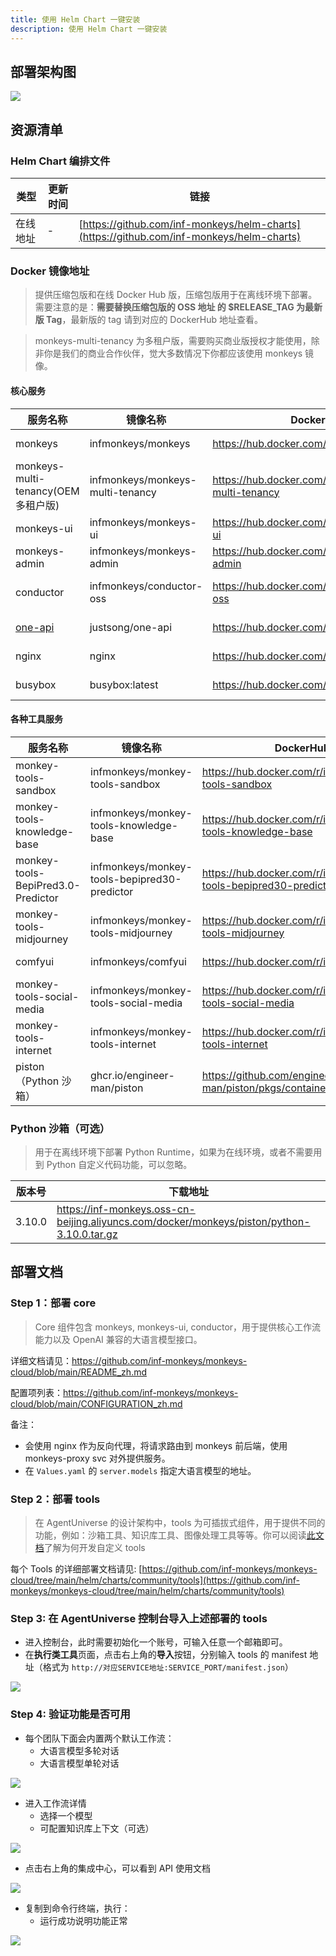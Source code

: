 ```yaml
---
title: 使用 Helm Chart 一键安装
description: 使用 Helm Chart 一键安装
---
```


## 部署架构图

![](~/assets/installation/helm-architecture.png)

## 资源清单

### Helm Chart 编排文件

| 类型     | 更新时间 | 链接                                                                                         |
| -------- | -------- | -------------------------------------------------------------------------------------------- |
| 在线地址 | -        | [https://github.com/inf-monkeys/helm-charts](https://github.com/inf-monkeys/helm-charts) |

### Docker 镜像地址

> 提供压缩包版和在线 Docker Hub 版，压缩包版用于在离线环境下部署。需要注意的是：**需要替换压缩包版的 OSS 地址 的 $RELEASE_TAG 为最新版 Tag**，最新版的 tag 请到对应的 DockerHub 地址查看。

> monkeys-multi-tenancy 为多租户版，需要购买商业版授权才能使用，除非你是我们的商业合作伙伴，觉大多数情况下你都应该使用 monkeys 镜像。

#### 核心服务

| 服务名称                                           | 镜像名称                         | DockerHub 地址                                            | OSS 下载地址                                                                                                      |
| -------------------------------------------------- | -------------------------------- | --------------------------------------------------------- | ----------------------------------------------------------------------------------------------------------------- |
| monkeys                                            | infmonkeys/monkeys               | https://hub.docker.com/r/infmonkeys/monkeys               | https://inf-monkeys.oss-cn-beijing.aliyuncs.com/docker/monkeys/monkeys/monkeys-$RELEASE_TAG.tar.gz               |
| monkeys-multi-tenancy(OEM 多租户版)                | infmonkeys/monkeys-multi-tenancy | https://hub.docker.com/r/infmonkeys/monkeys-multi-tenancy | https://inf-monkeys.oss-cn-beijing.aliyuncs.com/docker/monkeys/monkeys/monkeys-multi-tenancy-$RELEASE_TAG.tar.gz |
| monkeys-ui                                         | infmonkeys/monkeys-ui            | https://hub.docker.com/r/infmonkeys/monkeys-ui            | https://inf-monkeys.oss-cn-beijing.aliyuncs.com/docker/monkeys/monkeys-ui/monkeys-ui-$RELEASE_TAG.tar.gz         |
| monkeys-admin                                      | infmonkeys/monkeys-admin         | https://hub.docker.com/r/infmonkeys/monkeys-admin         | https://inf-monkeys.oss-cn-beijing.aliyuncs.com/docker/monkeys/monkeys-admin/monkeys-admin-$RELEASE_TAG.tar.gz   |
| conductor                                          | infmonkeys/conductor-oss         | https://hub.docker.com/r/infmonkeys/conductor-oss         | https://inf-monkeys.oss-cn-beijing.aliyuncs.com/docker/opensource/conductor-oss/conductor-oss-1.0.0.tar.gz           |
| [one-api](https://github.com/songquanpeng/one-api) | justsong/one-api                 | https://hub.docker.com/r/justsong/one-api                 | https://inf-monkeys.oss-cn-beijing.aliyuncs.com/docker/opensource/oneapi/one-api-latest.zip                      |
| nginx                                              | nginx                            | https://hub.docker.com/_/nginx                            | https://inf-monkeys.oss-cn-beijing.aliyuncs.com/docker/opensource/nginx/nginx-latest.zip                         |
| busybox                                            | busybox:latest                   | https://hub.docker.com/_/busybox                          | https://inf-monkeys.oss-cn-beijing.aliyuncs.com/docker/opensource/busybox/busybox-latest.tar.gz                  |

#### 各种工具服务

| 服务名称                           | 镜像名称                                     | DockerHub 地址                                                        | OSS 下载地址                                                                                                                                            |
| ---------------------------------- | -------------------------------------------- | --------------------------------------------------------------------- | ------------------------------------------------------------------------------------------------------------------------------------------------------- |
| monkey-tools-sandbox               | infmonkeys/monkey-tools-sandbox              | https://hub.docker.com/r/infmonkeys/monkey-tools-sandbox              | https://inf-monkeys.oss-cn-beijing.aliyuncs.com/docker/monkeys/monkey-tools-sandbox/monkey-tools-sandbox-$RELEASE_TAG.tar.gz                           |
| monkey-tools-knowledge-base        | infmonkeys/monkey-tools-knowledge-base       | https://hub.docker.com/r/infmonkeys/monkey-tools-knowledge-base       | https://inf-monkeys.oss-cn-beijing.aliyuncs.com/docker/monkeys/monkey-tools-knowledge-base/monkey-tools-knowledge-base-$RELEASE_TAG.tar.gz             |
| monkey-tools-BepiPred3.0-Predictor | infmonkeys/monkey-tools-bepipred30-predictor | https://hub.docker.com/r/infmonkeys/monkey-tools-bepipred30-predictor | https://inf-monkeys.oss-cn-beijing.aliyuncs.com/docker/monkeys/monkey-tools-bepipred30-predictor/monkey-tools-bepipred30-predictor-$RELEASE_TAG.tar.gz |
| monkey-tools-midjourney            | infmonkeys/monkey-tools-midjourney           | https://hub.docker.com/r/infmonkeys/monkey-tools-midjourney           | https://inf-monkeys.oss-cn-beijing.aliyuncs.com/docker/monkeys/monkey-tools-midjourney/monkey-tools-midjourney-$RELEASE_TAG.tar.gz                     |
| comfyui                            | infmonkeys/comfyui                           | https://hub.docker.com/r/infmonkeys/comfyui                           | https://inf-monkeys.oss-cn-beijing.aliyuncs.com/docker/monkeys/comfyui/comfyui-$RELEASE_TAG.tar.gz                                                     |
| monkey-tools-social-media          | infmonkeys/monkey-tools-social-media         | https://hub.docker.com/r/infmonkeys/monkey-tools-social-media         | https://inf-monkeys.oss-cn-beijing.aliyuncs.com/docker/monkeys/monkey-tools-social-media/monkey-tools-social-media-$RELEASE_TAG.tar.gz                 |
| monkey-tools-internet              | infmonkeys/monkey-tools-internet             | https://hub.docker.com/r/infmonkeys/monkey-tools-internet             | https://inf-monkeys.oss-cn-beijing.aliyuncs.com/docker/monkeys/monkey-tools-internet/monkey-tools-internet-$RELEASE_TAG.tar.gz                         |
| piston（Python 沙箱）              | ghcr.io/engineer-man/piston                  | https://github.com/engineer-man/piston/pkgs/container/piston          | https://inf-monkeys.oss-cn-beijing.aliyuncs.com/docker/opensource/piston/piston-latest.zip                                                             |

### Python 沙箱（可选）

> 用于在离线环境下部署 Python Runtime，如果为在线环境，或者不需要用到 Python 自定义代码功能，可以忽略。

| 版本号 | 下载地址                                                                                    |
| ------ | ------------------------------------------------------------------------------------------- |
| 3.10.0 | https://inf-monkeys.oss-cn-beijing.aliyuncs.com/docker/monkeys/piston/python-3.10.0.tar.gz |

## 部署文档

### Step 1：部署 core

> Core 组件包含 monkeys, monkeys-ui, conductor，用于提供核心工作流能力以及 OpenAI 兼容的大语言模型接口。

详细文档请见：https://github.com/inf-monkeys/monkeys-cloud/blob/main/README_zh.md

配置项列表：https://github.com/inf-monkeys/monkeys-cloud/blob/main/CONFIGURATION_zh.md

备注：

- 会使用 nginx 作为反向代理，将请求路由到 monkeys 前后端，使用 monkeys-proxy svc 对外提供服务。
- 在 `Values.yaml` 的 `server.models` 指定大语言模型的地址。

### Step 2：部署 tools

> 在 AgentUniverse 的设计架构中，tools 为可插拔式组件，用于提供不同的功能，例如：沙箱工具、知识库工具、图像处理工具等等。你可以阅读[此文档](/docs/zh-cn/tools/build-custom-tools)了解为何开发自定义 tools

每个 Tools 的详细部署文档请见: [https://github.com/inf-monkeys/monkeys-cloud/tree/main/helm/charts/community/tools](https://github.com/inf-monkeys/monkeys-cloud/tree/main/helm/charts/community/tools)

### Step 3: 在 AgentUniverse 控制台导入上述部署的 tools

- 进入控制台，此时需要初始化一个账号，可输入任意一个邮箱即可。
- 在**执行类工具**页面，点击右上角的**导入**按钮，分别输入 tools 的 manifest 地址（格式为 `http://对应SERVICE地址:SERVICE_PORT/manifest.json`）

![](~/assets/installation/import-tool.png)

### Step 4: 验证功能是否可用

- 每个团队下面会内置两个默认工作流：
  - 大语言模型多轮对话
  - 大语言模型单轮对话

![](~/assets/installation/default-workflow.png)

- 进入工作流详情
  - 选择一个模型
  - 可配置知识库上下文（可选）

![](~/assets/installation/config-model.png)

- 点击右上角的集成中心，可以看到 API 使用文档

![](~/assets/installation/api-doc.png)

- 复制到命令行终端，执行：
  - 运行成功说明功能正常

![](~/assets/installation/run-in-terminal.png)
